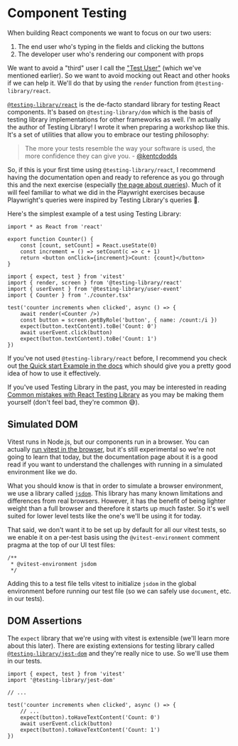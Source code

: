 # Component Testing

<EpicVideo url="https://www.epicweb.dev/workshops/web-application-testing/component-testing/intro-to-component-testing" />

When building React components we want to focus on our two users:

1. The end user who's typing in the fields and clicking the buttons
2. The developer user who's rendering our component with props

We want to avoid a "third" user I call the
["Test User"](https://kentcdodds.com/blog/avoid-the-test-user) (which we've
mentioned earlier). So we want to avoid mocking out React and other hooks if we
can help it. We'll do that by using the `render` function from
`@testing-library/react`.

[`@testing-library/react`](https://testing-library.com/react) is the de-facto
standard library for testing React components. It's based on
`@testing-library/dom` which is the basis of testing library implementations for
other frameworks as well.
I'm actually the author of Testing Library! I wrote it when preparing a workshop
like this. It's a set of utilities that allow you to embrace our testing
philosophy:

> The more your tests resemble the way your software is used, the more
> confidence they can give you. - [@kentcdodds](https://twitter.com/kentcdodds/status/977018512689455106)

So, if this is your first time using `@testing-library/react`, I recommend
having the documentation open and ready to reference as you go through this
and the next exercise (especially
[the page about queries](https://testing-library.com/docs/queries/about)). Much
of it will feel familiar to what we did in the Playwright exercises because
Playwright's queries were inspired by Testing Library's queries 🎉.

Here's the simplest example of a test using Testing Library:

```tsx filename=counter.tsx
import * as React from 'react'

export function Counter() {
	const [count, setCount] = React.useState(0)
	const increment = () => setCount(c => c + 1)
	return <button onClick={increment}>Count: {count}</button>
}
```

```tsx filename=counter.test.tsx
import { expect, test } from 'vitest'
import { render, screen } from '@testing-library/react'
import { userEvent } from '@testing-library/user-event'
import { Counter } from './counter.tsx'

test('counter increments when clicked', async () => {
	await render(<Counter />)
	const button = screen.getByRole('button', { name: /count:/i })
	expect(button.textContent).toBe('Count: 0')
	await userEvent.click(button)
	expect(button.textContent).toBe('Count: 1')
})
```

If you've not used `@testing-library/react` before, I recommend you check out
[the Quick start Example in the docs](https://testing-library.com/docs/react-testing-library/example-intro)
which should give you a pretty good idea of how to use it effectively.

If you've used Testing Library in the past, you may be interested in reading
[Common mistakes with React Testing Library](https://kentcdodds.com/blog/common-mistakes-with-react-testing-library)
as you may be making them yourself (don't feel bad, they're common 😅).

## Simulated DOM

Vitest runs in Node.js, but our components run in a browser. You can actually
[run vitest in the browser](https://vitest.dev/guide/browser.html), but it's
still experimental so we're not going to learn that today, but the
documentation page about it is a good read if you want to understand the
challenges with running in a simulated environment like we do.

What you should know is that in order to simulate a browser environment, we use
a library called [`jsdom`](https://npm.im/jsdom). This library has many known
limitations and differences from real browsers. However, it has the benefit of
being lighter weight than a full browser and therefore it starts up much faster.
So it's well suited for lower level tests like the one's we'll be using it for
today.

That said, we don't want it to be set up by default for all our vitest tests,
so we enable it on a per-test basis using the `@vitest-environment` comment
pragma at the top of our UI test files:

```tsx filename=some-file.test.tsx
/**
 * @vitest-environment jsdom
 */
```

Adding this to a test file tells vitest to initialize `jsdom` in the global
environment before running our test file (so we can safely use `document`, etc.
in our tests).

## DOM Assertions

The `expect` library that we're using with vitest is extensible (we'll learn
more about this later). There are existing extensions for testing library called
[`@testing-library/jest-dom`](https://testing-library.com/docs/ecosystem-jest-dom)
and they're really nice to use. So we'll use them in our tests.

```tsx filename=counter.test.tsx
import { expect, test } from 'vitest'
import '@testing-library/jest-dom'

// ...

test('counter increments when clicked', async () => {
	// ...
	expect(button).toHaveTextContent('Count: 0')
	await userEvent.click(button)
	expect(button).toHaveTextContent('Count: 1')
})
```
